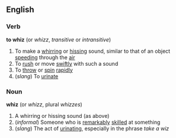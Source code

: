 ==English==
===Verb===
'''to whiz'''  (or ''whizz'', ''transitive'' or ''intransitive'')
#To make a [[whirring]] or [[hissing]] sound, similar to that of an object [[speeding]] through the [[air]]
#To [[rush]] or move [[swiftly]] with such a sound
#To [[throw]] or [[spin]] [[rapidly]]
#(''slang'') To [[urinate]]
===Noun===
'''whiz''' (or ''whizz'', plural ''whizzes'')
#A whirring or hissing sound (as above)
#(''informal'') Someone who is [[remarkably]] [[skilled]] at something
#(''slang'') The act of [[urinating]], especially in the phrase ''take a wiz''